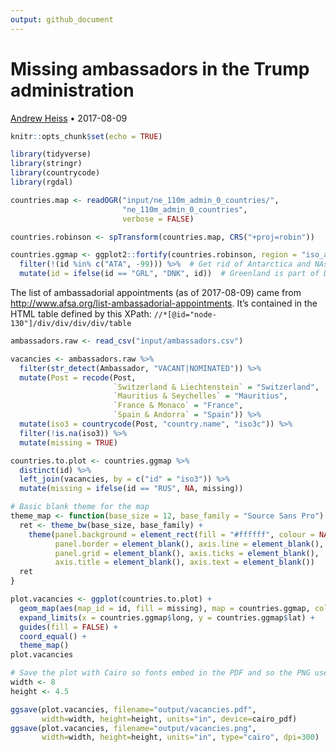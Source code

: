 ```yaml
---
output: github_document
---
```


# Missing ambassadors in the Trump administration

[Andrew Heiss](https://www.andrewheiss.com) • 2017-08-09


```r
knitr::opts_chunk$set(echo = TRUE)
```

```r
library(tidyverse)
library(stringr)
library(countrycode)
library(rgdal)
```

```r
countries.map <- readOGR("input/ne_110m_admin_0_countries/", 
                         "ne_110m_admin_0_countries", 
                         verbose = FALSE)

countries.robinson <- spTransform(countries.map, CRS("+proj=robin"))

countries.ggmap <- ggplot2::fortify(countries.robinson, region = "iso_a3") %>%
  filter(!(id %in% c("ATA", -99))) %>%  # Get rid of Antarctica and NAs
  mutate(id = ifelse(id == "GRL", "DNK", id))  # Greenland is part of Denmark
```

The list of ambassadorial appointments (as of 2017-08-09) came from <http://www.afsa.org/list-ambassadorial-appointments>. It's contained in the HTML table defined by this XPath: `//*[@id="node-130"]/div/div/div/div/table`

```r
ambassadors.raw <- read_csv("input/ambassadors.csv")

vacancies <- ambassadors.raw %>%
  filter(str_detect(Ambassador, "VACANT|NOMINATED")) %>%
  mutate(Post = recode(Post,
                       `Switzerland & Liechtenstein` = "Switzerland",
                       `Mauritius & Seychelles` = "Mauritius",
                       `France & Monaco` = "France",
                       `Spain & Andorra` = "Spain")) %>%
  mutate(iso3 = countrycode(Post, "country.name", "iso3c")) %>%
  filter(!is.na(iso3)) %>%
  mutate(missing = TRUE)
```

```r
countries.to.plot <- countries.ggmap %>%
  distinct(id) %>%
  left_join(vacancies, by = c("id" = "iso3")) %>%
  mutate(missing = ifelse(id == "RUS", NA, missing))
```

```r
# Basic blank theme for the map
theme_map <- function(base_size = 12, base_family = "Source Sans Pro") {
  ret <- theme_bw(base_size, base_family) + 
    theme(panel.background = element_rect(fill = "#ffffff", colour = NA),
          panel.border = element_blank(), axis.line = element_blank(),
          panel.grid = element_blank(), axis.ticks = element_blank(),
          axis.title = element_blank(), axis.text = element_blank())
  ret
}

plot.vacancies <- ggplot(countries.to.plot) +
  geom_map(aes(map_id = id, fill = missing), map = countries.ggmap, colour = "black", size = 0.1) +
  expand_limits(x = countries.ggmap$long, y = countries.ggmap$lat) +
  guides(fill = FALSE) +
  coord_equal() +
  theme_map()
plot.vacancies

# Save the plot with Cairo so fonts embed in the PDF and so the PNG uses the right resolution
width <- 8
height <- 4.5

ggsave(plot.vacancies, filename="output/vacancies.pdf",
       width=width, height=height, units="in", device=cairo_pdf)
ggsave(plot.vacancies, filename="output/vacancies.png",
       width=width, height=height, units="in", type="cairo", dpi=300)
```
